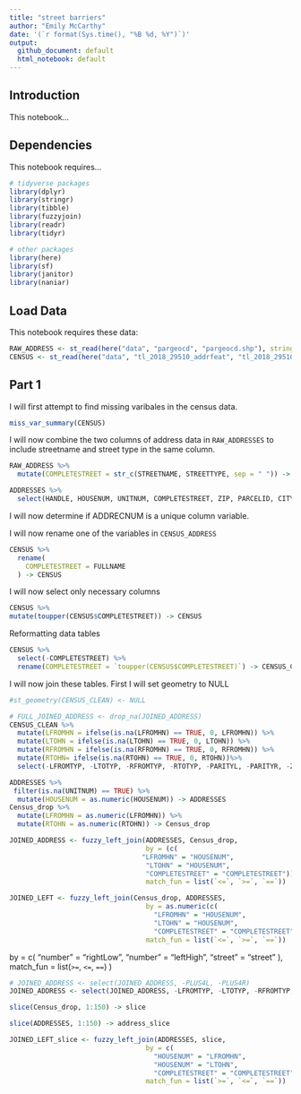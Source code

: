 ```yaml
---
title: "street barriers"
author: "Emily McCarthy"
date: '(`r format(Sys.time(), "%B %d, %Y")`)'
output: 
  github_document: default
  html_notebook: default 
---
```


## Introduction
This notebook...

## Dependencies
This notebook requires...

```r
# tidyverse packages
library(dplyr)
library(stringr)
library(tibble)
library(fuzzyjoin)
library(readr)
library(tidyr)

# other packages
library(here)
library(sf)
library(janitor)
library(naniar)
```

## Load Data
This notebook requires these data:

```r
RAW_ADDRESS <- st_read(here("data", "pargeocd", "pargeocd.shp"), stringsAsFactors = FALSE)
CENSUS <- st_read(here("data", "tl_2018_29510_addrfeat", "tl_2018_29510_addrfeat.shp"), stringsAsFactors = FALSE)
```

## Part 1
I will first attempt to find missing varibales in the census data. 

```r
miss_var_summary(CENSUS)
```

I will now combine the two columns of address data in `RAW_ADDRESSES` to include streetname and street type in the same column. 

```r
RAW_ADDRESS %>%
  mutate(COMPLETESTREET = str_c(STREETNAME, STREETTYPE, sep = " ")) -> ADDRESSES

ADDRESSES %>%
  select(HANDLE, HOUSENUM, UNITNUM, COMPLETESTREET, ZIP, PARCELID, CITYBLOCK, PARCEL, ADDRRECNUM ) -> ADDRESSES
```

I will now determine if ADDRECNUM is a unique column variable. 

I will now rename one of the variables in `CENSUS_ADDRESS`

```r
CENSUS %>%
  rename(
    COMPLETESTREET = FULLNAME
  ) -> CENSUS
```

I will now select only necessary columns

```r
CENSUS %>%
mutate(toupper(CENSUS$COMPLETESTREET)) -> CENSUS 
```

Reformatting data tables

```r
CENSUS %>%
  select(-COMPLETESTREET) %>%
  rename(COMPLETESTREET = `toupper(CENSUS$COMPLETESTREET)`) -> CENSUS_CLEAN
```


I will now join these tables. 
First I will set geometry to NULL

```r
#st_geometry(CENSUS_CLEAN) <- NULL

# FULL_JOINED_ADDRESS <- drop_na(JOINED_ADDRESS)
CENSUS_CLEAN %>%
  mutate(LFROMHN = ifelse(is.na(LFROMHN) == TRUE, 0, LFROMHN)) %>%
  mutate(LTOHN = ifelse(is.na(LTOHN) == TRUE, 0, LTOHN)) %>%
  mutate(RFROMHN = ifelse(is.na(RFROMHN) == TRUE, 0, RFROMHN)) %>%
  mutate(RTOHN= ifelse(is.na(RTOHN) == TRUE, 0, RTOHN))%>%
  select(-LFROMTYP, -LTOTYP, -RFROMTYP, -RTOTYP, -PARITYL, -PARITYR, -ZIPL, -ZIPR, -ARIDL, -ARIDR, -PLUS4L, -PLUS4R, -EDGE_MTFCC, -ROAD_MTFCC, -OFFSETL, -OFFSETR) -> Census_drop

```

```r
ADDRESSES %>%
 filter(is.na(UNITNUM) == TRUE) %>%
  mutate(HOUSENUM = as.numeric(HOUSENUM)) -> ADDRESSES
Census_drop %>%
  mutate(LFROMHN = as.numeric(LFROMHN)) %>%
  mutate(RTOHN = as.numeric(RTOHN)) -> Census_drop
```

```r
JOINED_ADDRESS <- fuzzy_left_join(ADDRESSES, Census_drop,
                                  by = (c(
                                 "LFROMHN" = "HOUSENUM",
                                  "LTOHN" = "HOUSENUM",
                                  "COMPLETESTREET" = "COMPLETESTREET")),
                                  match_fun = list(`<=`, `>=`, `==`))
```

```r
JOINED_LEFT <- fuzzy_left_join(Census_drop, ADDRESSES,
                                  by = as.numeric(c(
                                    "LFROMHN" = "HOUSENUM",
                                    "LTOHN" = "HOUSENUM",
                                    "COMPLETESTREET" = "COMPLETESTREET")),
                                  match_fun = list(`<=`, `>=`, `==`))
```

by = c(
                        "number" = "rightLow",
                        "number" = "leftHigh",
                        "street" = "street"
                    ),
                    match_fun = list(`>=`, `<=`, `==`) )


```r
# JOINED_ADDRESS <- select(JOINED_ADDRESS, -PLUS4L, -PLUS4R)
JOINED_ADDRESS <- select(JOINED_ADDRESS, -LFROMTYP, -LTOTYP, -RFROMTYP, -RTOTYP, -PARITYL, -PARITYR)

```

```r
slice(Census_drop, 1:150) -> slice
```

```r
slice(ADDRESSES, 1:150) -> address_slice
```

```r
JOINED_LEFT_slice <- fuzzy_left_join(ADDRESSES, slice,
                                  by = c(
                                    "HOUSENUM" = "LFROMHN",
                                    "HOUSENUM" = "LTOHN",
                                    "COMPLETESTREET" = "COMPLETESTREET"),
                                  match_fun = list(`>=`, `<=`, `==`))
```

